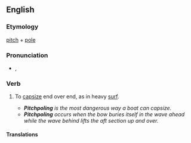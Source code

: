 ==English==
===Etymology===
[[pitch]] + [[pole]]

===Pronunciation===
* {{a|US}} {{IPA|/ˈpɪtʃpoʊl/}}, {{SAMPA|/"pItSpoUl/}}

===Verb===
{{en-verb|pitchpol|ing}}

# {{context|of a boat}} To [[capsize]] end over end, as in heavy [[surf]].
#*'''''Pitchpoling''' is the most dangerous way a boat can capsize.''
#*'''''Pitchpoling''' occurs when the bow buries itself in the wave ahead while the wave behind lifts the aft section up and over.''

====Translations====
{{trans-top|capsize end over end}}
{{trans-mid}}
{{trans-bottom}}